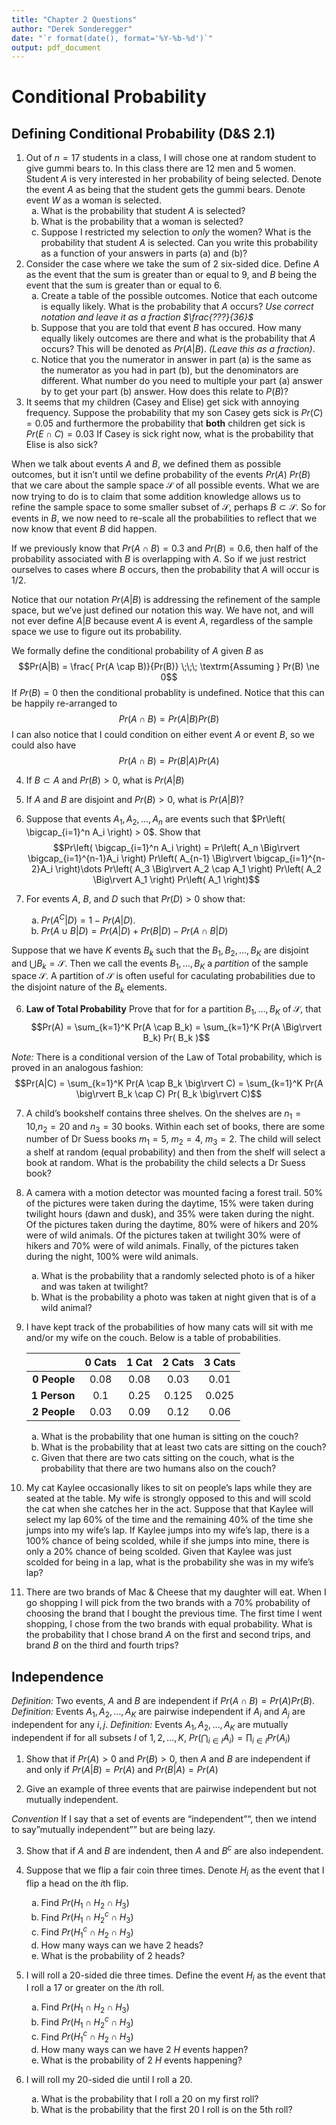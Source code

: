 ```yaml
---
title: "Chapter 2 Questions"
author: "Derek Sonderegger"
date: "`r format(date(), format='%Y-%b-%d')`"
output: pdf_document
---
```


# Conditional Probability
## Defining Conditional Probability (D&S 2.1)

1. Out of $n=17$ students in a class, I will chose one at random student to give gummi bears to. In this class there are $12$ men and $5$ women. Student $A$ is very interested in her probability of being selected. Denote the event $A$ as being that the student gets the gummi bears.  Denote event $W$ as a woman is selected.
    a) What is the probability that student $A$ is selected?
    b) What is the probability that a woman is selected?
    c) Suppose I restricted my selection to _only_ the women? What is the probability that student $A$ is selected. Can you write this probability as a function of your answers in parts (a) and (b)?

2. Consider the case where we take the sum of 2 six-sided dice. Define $A$ as the event that the sum is greater than or equal to 9, and $B$ being the event that the sum is greater than or equal to 6.
    a) Create a table of the possible outcomes. Notice that each outcome is equally likely. What is the probability that $A$ occurs?  _Use correct notation and leave it as a fraction $\frac{???}{36}$_ 
    b) Suppose that you are told that event $B$ has occured. How many equally likely outcomes are there and what is the probability that $A$ occurs? This will be denoted as $Pr(A|B)$. _(Leave this as a fraction)_.
    c) Notice that you the numerator in answer in part (a) is the same as the numerator as you had in part (b), but the denominators are different. What number do you need to multiple your part (a) answer by to get your part (b) answer. How does this relate to $P(B)$? 

3. It seems that my children (Casey and Elise) get sick with annoying frequency. Suppose the probability that my son Casey gets sick is $Pr(C) = 0.05$ and furthermore the probability that **both** children get sick is $Pr(E \cap C) = 0.03$ If Casey is sick right now, what is the probability that Elise is also sick?


When we talk about events $A$ and $B$, we defined them as possible outcomes, but it isn't until we define probability of the events $Pr(A)$ $Pr(B)$ that we care about the sample space $\mathcal{S}$ of all possible events.  What we are now trying to do is to claim that some addition knowledge allows us to refine the sample space to some smaller subset of $\mathcal{S}$, perhaps $B\subset \mathcal{S}$. So for events in $B$, we now need to re-scale all the probabilities to reflect that we now know that event $B$ did happen.

If we previously know that $Pr(A\cap B)=0.3$ and $Pr(B)=0.6$, then half of the probability associated with $B$ is overlapping with $A$.  So if we just restrict ourselves to cases where $B$ occurs, then the probability that $A$ will occur is $1/2$.

Notice that our notation $Pr( A | B)$ is addressing the refinement of the sample space, but we've just defined our notation this way.  We have not, and will not ever define $A|B$ because event $A$ is event $A$, regardless of the sample space we use to figure out its probability.

We formally define the conditional probability of $A$ given $B$ as
$$Pr(A|B) = \frac{ Pr(A \cap B)}{Pr(B)} \;\;\; \textrm{Assuming } Pr(B) \ne 0$$
If $Pr(B)=0$ then the conditional probablity is undefined.  Notice that this can be happily re-arranged to 
$$ Pr( A \cap B) = Pr(A | B) Pr(B) $$
I can also notice that I could condition on either event $A$ or event $B$, so we could also have 
$$Pr( A \cap B) = Pr(B|A)Pr(A)$$ 

4. If $B \subset A$ and $Pr(B)>0$, what is $Pr(A|B)$

5. If $A$ and $B$ are disjoint and $Pr(B)>0$, what is $Pr(A|B)$?

4. Suppose that events $A_1,A_2,\dots,A_n$ are events such that $Pr\left( \bigcap_{i=1}^n A_i \right) > 0$. Show that
$$Pr\left( \bigcap_{i=1}^n A_i \right) = Pr\left( A_n  \Big\rvert \bigcap_{i=1}^{n-1}A_i \right)
                                         Pr\left( A_{n-1}  \Big\rvert \bigcap_{i=1}^{n-2}A_i \right)\dots
                                         Pr\left( A_3 \Big\rvert A_2 \cap A_1 \right) 
                                         Pr\left( A_2 \Big\rvert A_1 \right)
                                         Pr\left( A_1 \right)$$

5. For events $A$, $B$, and $D$ such that $Pr(D)>0$ show that:
    a) $Pr(A^C | D) = 1 - Pr(A | D)$.
    b) $Pr( A \cup B \Big\rvert D) = Pr(A | D) + Pr(B|D) - Pr( A \cap B | D)$


Suppose that we have $K$ events $B_k$ such that the $B_1, B_2, \dots, B_K$ are disjoint and $\bigcup B_k=\mathcal{S}$. Then we call the events $B_1,\dots,B_K$ a  _partition_ of the sample space $\mathcal{S}$.  A partition of $\mathcal{S}$ is often useful for caculating probabilities due to the disjoint nature of the $B_k$ elements.

6. **Law of Total Probability** Prove that for for a partition $B_1, \dots, B_K$ of $\mathcal{S}$, that 
$$Pr(A) = \sum_{k=1}^K Pr(A \cap B_k) = \sum_{k=1}^K Pr(A \Big\rvert B_k) Pr( B_k )$$

*Note:* There is a conditional version of the Law of Total probability, which is proved in an analogous fashion:
$$Pr(A|C) = \sum_{k=1}^K Pr(A \cap B_k \big\rvert C) = \sum_{k=1}^K Pr(A \big\rvert B_k \cap C) Pr( B_k \big\rvert C)$$

7. A child's bookshelf contains three shelves. On the shelves are $n_1=10$,$n_2=20$ and $n_3=30$ books. Within each set of books, there are some number of Dr Suess books $m_1=5$, $m_2=4$, $m_3=2$. The child will select a shelf at random (equal probability) and then from the shelf will select a book at random. What is the probability the child selects a Dr Suess book?

8. A camera with a motion detector was mounted facing a forest trail. $50\%$ of the pictures were taken during the daytime, $15\%$ were taken during twilight hours (dawn and dusk), and $35\%$ were taken during the night. Of the pictures taken during the daytime, $80\%$ were of hikers and $20\%$ were of wild animals. Of the pictures taken at twilight $30\%$ were of hikers and $70\%$ were of wild animals. Finally, of the pictures taken during the night, $100\%$ were wild animals.
    a) What is the probability that a randomly selected photo is of a hiker and was taken at twilight?
    b) What is the probability a photo was taken at night given that is of a wild animal? 
    
9. I have kept track of the probabilities of how many cats will sit with me and/or my wife on the couch. Below is a table of probabilities.
    
    |               |    0 Cats   |   1 Cat   |  2 Cats   |  3 Cats   |
    |--------------:|:-----------:|:---------:|:---------:|:---------:|
    | **0 People**  |   0.08      |  0.08     |  0.03     |   0.01    |
    | **1 Person**  |   0.1       |  0.25     |  0.125    |  0.025    |
    | **2 People**  |  0.03       |  0.09     |   0.12    |   0.06    |
    
    a) What is the probability that one human is sitting on the couch?
    b) What is the probability that at least two cats are sitting on the couch?
    c) Given that there are two cats sitting on the couch, what is the probability that there are two humans also on the couch?
    
10. My cat Kaylee occasionally likes to sit on people's laps while they are seated at the table. My wife is strongly opposed to this and will scold the cat when she catches her in the act. Suppose that that Kaylee will select my lap $60\%$ of the time and the remaining $40\%$ of the time she jumps into my wife's lap. If Kaylee jumps into my wife's lap, there is a $100\%$ chance of being scolded, while if she jumps into mine, there is only a $20\%$ chance of being scolded. Given that Kaylee was just scolded for being in a lap, what is the probability she was in my wife's lap?

11. There are two brands of Mac & Cheese that my daughter will eat. When I go shopping I will pick from the two brands with a $70\%$ probability of choosing the brand that I bought the previous time. The first time I went shopping, I chose from the two brands with equal probability.  What is the probability that I chose brand $A$ on the first and second trips, and brand $B$ on the third and fourth trips?

## Independence

*Definition:* Two events, $A$ and $B$ are independent if $Pr( A \cap B) = Pr(A)Pr(B)$. 
*Definition:* Events $A_1, A_2,\dots,A_K$ are pairwise independent if $A_i$ and $A_j$ are independent for any $i,j$.
*Definition:* Events $A_1, A_2,\dots,A_K$ are mutually independent if for all subsets $I$ of $1,2,\dots,K$, $Pr( \bigcap_{i\in I} A_i) = \prod_{i \in I} Pr(A_i)$

1. Show that if $Pr(A)>0$ and $Pr(B)>0$, then $A$ and $B$ are independent if and only if $Pr(A|B)=Pr(A)$ and $Pr(B|A)=Pr(A)$

2. Give an example of three events that are pairwise independent but not mutually independent.

*Convention* If I say that a set of events are "independent"", then we intend to say "mutually independent"" but are being lazy.

3. Show that if $A$ and $B$ are indendent, then $A$ and $B^c$ are also independent. 

4. Suppose that we flip a fair coin three times. Denote $H_i$ as the event that I flip a head on the $i$th flip.
    a) Find $Pr( H_1 \cap H_2 \cap H_3 )$
    b) Find $Pr( H_1 \cap H_2^c \cap H_3)$
    c) Find $Pr( H_1^c \cap H_2 \cap H_3)$
    d) How many ways can we have 2 heads?
    e) What is the probability of 2 heads?

5. I will roll a 20-sided die three times. Define the event $H_i$ as the event that I roll a 17 or greater on the $i$th roll.
    a) Find $Pr( H_1 \cap H_2 \cap H_3 )$
    b) Find $Pr( H_1 \cap H_2^c \cap H_3)$
    c) Find $Pr( H_1^c \cap H_2 \cap H_3)$
    d) How many ways can we have 2 $H$ events happen?
    e) What is the probability of 2 $H$ events happening?
    
6. I will roll my 20-sided die until I roll a 20.  
    a) What is the probability that I roll a 20 on my first roll?
    b) What is the probability that the first 20 I roll is on the $5$th roll?
